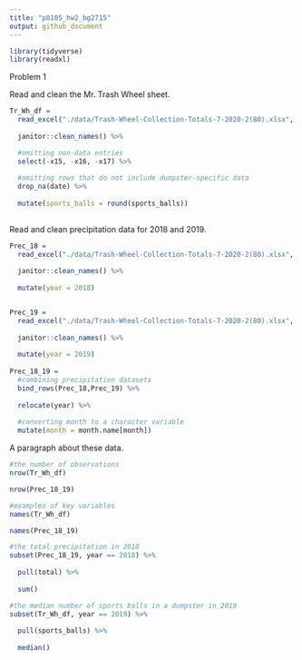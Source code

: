 ```yaml
---
title: "p8105_hw2_bg2715"
output: github_document
---
```

```r
library(tidyverse)
library(readxl)
```


Problem 1

Read and clean the Mr. Trash Wheel sheet.
```r
Tr_Wh_df = 
  read_excel("./data/Trash-Wheel-Collection-Totals-7-2020-2(80).xlsx", sheet = 1) %>%
  
  janitor::clean_names() %>%

  #omitting non-data entries  
  select(-x15, -x16, -x17) %>%
  
  #omitting rows that do not include dumpster-specific data
  drop_na(date) %>%
  
  mutate(sports_balls = round(sports_balls))
  
```

Read and clean precipitation data for 2018 and 2019.
```r
Prec_18 = 
  read_excel("./data/Trash-Wheel-Collection-Totals-7-2020-2(80).xlsx", range = "A2:B14", sheet = 7) %>%
  
  janitor::clean_names() %>% 
  
  mutate(year = 2018)


Prec_19 = 
  read_excel("./data/Trash-Wheel-Collection-Totals-7-2020-2(80).xlsx", range = "A2:B14", sheet = 6) %>%
  
  janitor::clean_names() %>%
  
  mutate(year = 2019) 
  
Prec_18_19 = 
  #combining precipitation datasets
  bind_rows(Prec_18,Prec_19) %>% 
  
  relocate(year) %>%
  
  #converting month to a character variable 
  mutate(month = month.name[month]) 
```

A paragraph about these data.
```r
#the number of observations
nrow(Tr_Wh_df)

nrow(Prec_18_19)

#examples of key variables
names(Tr_Wh_df)

names(Prec_18_19)

#the total precipitation in 2018
subset(Prec_18_19, year == 2018) %>%
  
  pull(total) %>%
  
  sum()

#the median number of sports balls in a dumpster in 2019
subset(Tr_Wh_df, year == 2019) %>%
  
  pull(sports_balls) %>%
  
  median()
```

